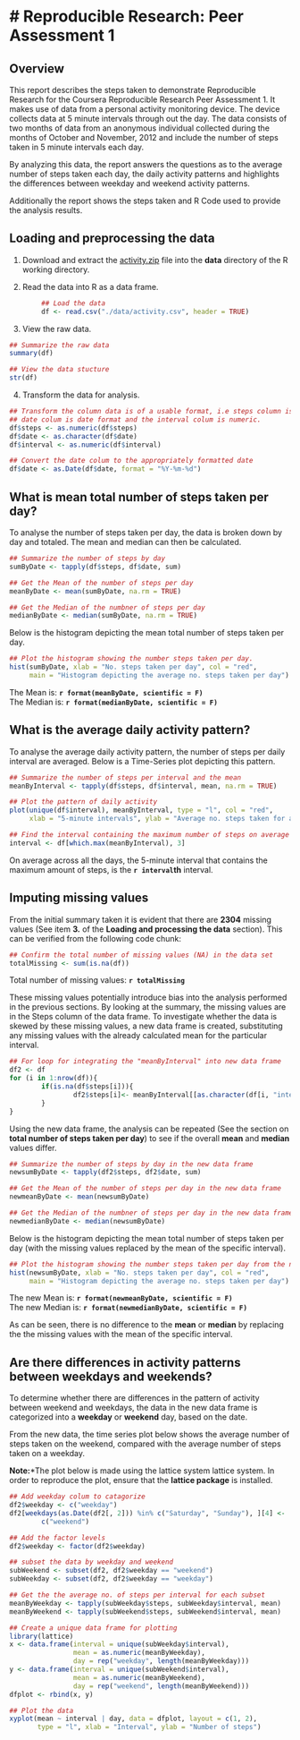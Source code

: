 # Reproducible Research: Peer Assessment 1
===========================================
## Overview
This report describes the steps taken to demonstrate Reproducible Research for the Coursera Reproducible
Research Peer Assessment 1. It makes use of data from a personal activity monitoring device. The device collects data at 5 minute intervals through out the day. The data consists of two months of data from an anonymous individual collected during the months of October and November, 2012 and include the number of steps taken in 5 minute intervals each day. 

By analyzing this data, the report answers the questions as to the average number of steps taken each day, the daily activity patterns and highlights the differences between weekday and weekend activity patterns.

Additionally the report shows the steps taken and R Code used to provide the analysis results.

## Loading and preprocessing the data
1) Download and extract the [activity.zip](https://d396qusza40orc.cloudfront.net/repdata%2Fdata%2Factivity.zip) file into the **data** directory of the R working directory.

2) Read the data into R as a data frame.

```r
        ## Load the data
        df <- read.csv("./data/activity.csv", header = TRUE)
```

3) View the raw data.

```r

## Summarize the raw data
summary(df)

## View the data stucture
str(df)

```

4) Transform the data for analysis.

```r

## Transform the column data is of a usable format, i.e steps column is numeric,
## date colum is date format and the interval colum is numeric.
df$steps <- as.numeric(df$steps)
df$date <- as.character(df$date)
df$interval <- as.numeric(df$interval)

## Convert the date colum to the appropriately formatted date
df$date <- as.Date(df$date, format = "%Y-%m-%d")

```


## What is mean total number of steps taken per day?
To analyse the number of steps taken per day, the data is broken down by day and totaled. The mean and median can then be calculated.

```r
## Summarize the number of steps by day
sumByDate <- tapply(df$steps, df$date, sum)

## Get the Mean of the number of steps per day
meanByDate <- mean(sumByDate, na.rm = TRUE)

## Get the Median of the numbner of steps per day
medianByDate <- median(sumByDate, na.rm = TRUE)

```

Below is the histogram depicting the mean total number of steps taken per day.

```r
## Plot the histogram showing the number steps taken per day.
hist(sumByDate, xlab = "No. steps taken per day", col = "red",
     main = "Histogram depicting the average no. steps taken per day")

```

The Mean is: **`r format(meanByDate, scientific = F)`**  
The Median is: **`r format(medianByDate, scientific = F)`**

## What is the average daily activity pattern?
To analyse the average daily activity pattern, the number of steps per daily interval are averaged. Below is a Time-Series plot depicting this pattern.

```r
## Summarize the number of steps per interval and the mean
meanByInterval <- tapply(df$steps, df$interval, mean, na.rm = TRUE)

## Plot the pattern of daily activity
plot(unique(df$interval), meanByInterval, type = "l", col = "red", 
     xlab = "5-minute intervals", ylab = "Average no. steps taken for all days")

## Find the interval containing the maximum number of steps on average
interval <- df[which.max(meanByInterval), 3]

```

On average across all the days, the 5-minute interval that contains the maximum amount of steps, is the **`r interval`th** interval.

## Imputing missing values
From the initial summary taken it is evident that there are **2304** missing values (See item **3.** of the **Loading and processing the data** section). This can be verified from the following code chunk:

```r
## Confirm the total number of missing values (NA) in the data set
totalMissing <- sum(is.na(df))

```
Total number of missing values: **`r totalMissing`**

These missing values potentially introduce bias into the analysis performed in the previous sections. By looking at the summary, the missing values are in the Steps column of the data frame. To investigate whether the data is skewed by these missing values, a new data frame is created, substituting any missing values with the already calculated mean for the particular interval.

```r
## For loop for integrating the "meanByInterval" into new data frame
df2 <- df
for (i in 1:nrow(df)){
        if(is.na(df$steps[i])){
                df2$steps[i]<- meanByInterval[[as.character(df[i, "interval"])]]
        }
}

```

Using the new data frame, the analysis can be repeated (See the section on **total number of steps taken per day**) to see if the overall **mean** and **median** values differ.

```r
## Summarize the number of steps by day in the new data frame
newsumByDate <- tapply(df2$steps, df2$date, sum)

## Get the Mean of the number of steps per day in the new data frame
newmeanByDate <- mean(newsumByDate)

## Get the Median of the numbner of steps per day in the new data frame
newmedianByDate <- median(newsumByDate)

```
Below is the histogram depicting the mean total number of steps taken per day (with the missing values replaced by the mean of the specific interval).

```r
## Plot the histogram showing the number steps taken per day from the new data frame.
hist(newsumByDate, xlab = "No. steps taken per day", col = "red",
     main = "Histogram depicting the average no. steps taken per day")

```

The new Mean is: **`r format(newmeanByDate, scientific = F)`**  
The new Median is: **`r format(newmedianByDate, scientific = F)`**  

As can be seen, there is no difference to the **mean** or **median** by replacing the the missing values with the mean of the specific interval.

## Are there differences in activity patterns between weekdays and weekends?
To determine whether there are differences in the pattern of activity between weekend and weekdays, the data in the new data frame is categorized into a **weekday** or **weekend** day, based on the date.

From the new data, the time series plot below shows the average number of steps taken on the weekend, compared with the average number of steps taken on a weekday.

**Note:***The plot below is made using the lattice system lattice system. In order to reproduce the plot, ensure that the __lattice package__ is installed.

```r
## Add weekday colum to catagorize 
df2$weekday <- c("weekday")
df2[weekdays(as.Date(df2[, 2])) %in% c("Saturday", "Sunday"), ][4] <- 
        c("weekend")

## Add the factor levels
df2$weekday <- factor(df2$weekday)

## subset the data by weekday and weekend
subWeekend <- subset(df2, df2$weekday == "weekend")
subWeekday <- subset(df2, df2$weekday == "weekday")

## Get the the average no. of steps per interval for each subset
meanByWeekday <- tapply(subWeekday$steps, subWeekday$interval, mean)
meanByWeekend <- tapply(subWeekend$steps, subWeekend$interval, mean)

## Create a unique data frame for plotting
library(lattice)
x <- data.frame(interval = unique(subWeekday$interval),
                mean = as.numeric(meanByWeekday),
                day = rep("weekday", length(meanByWeekday)))
y <- data.frame(interval = unique(subWeekend$interval),
                mean = as.numeric(meanByWeekend),
                day = rep("weekend", length(meanByWeekend)))
dfplot <- rbind(x, y)

## Plot the data
xyplot(mean ~ interval | day, data = dfplot, layout = c(1, 2), 
       type = "l", xlab = "Interval", ylab = "Number of steps")

```

